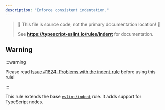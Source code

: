```yaml
---
description: "Enforce consistent indentation."
---
```



> 🛑 This file is source code, not the primary documentation location! 🛑
>
> See **https://typescript-eslint.io/rules/indent** for documentation.

## Warning

:::warning

Please read [Issue #1824: Problems with the indent rule](https://github.com/typescript-eslint/typescript-eslint/issues/1824) before using this rule!

:::

This rule extends the base [`eslint/indent`](https://eslint.org/docs/rules/indent) rule.
It adds support for TypeScript nodes.
